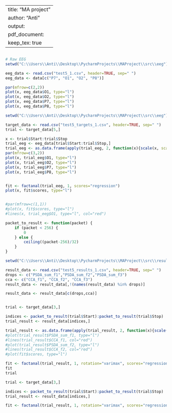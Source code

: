 
---
title: "MA project"
author: "Anti"
output:
  pdf_document:
    keep_tex: true
---

```r


```


```r
# Raw EEG
setwd("C:\\Users\\Anti\\Desktop\\PycharmProjects\\MAProject\\src\\eeg")

eeg_data <- read.csv("test5_1.csv", header=TRUE, sep=" ")
eeg_data <- data[c("P7", "O1", "O2", "P8")]

par(mfrow=c(2,2))
plot(x, eeg_data$O1, type="l")
plot(x, eeg_data$O2, type="l")
plot(x, eeg_data$P7, type="l")
plot(x, eeg_data$P8, type="l")
```

```r
setwd("C:\\Users\\Anti\\Desktop\\PycharmProjects\\MAProject\\src\\eeg")

target_data <- read.csv("test5_targets_1.csv", header=TRUE, sep=" ")
trial <- target_data[5,]

x <- trial$Start:trial$Stop
trial_eeg <- eeg_data[trial$Start:trial$Stop,]
trial_eeg <- as.data.frame(apply(trial_eeg, 2, function(x){scale(x, scale=FALSE)}))
par(mfrow=c(3,2))
plot(x, trial_eeg$O1, type="l")
plot(x, trial_eeg$O2, type="l")
plot(x, trial_eeg$P7, type="l")
plot(x, trial_eeg$P8, type="l")


fit <- factanal(trial_eeg, 1, scores="regression")
plot(x, fit$scores, type="l")


#par(mfrow=c(1,1))
#plot(x, fit$scores, type="l")
#lines(x, trial_eeg$O1, type="l", col="red")
```


```r
packet_to_result <- function(packet) {
    if (packet < 256) {
        0
    } else {
        ceiling((packet-256)/32)
    }
}

setwd("C:\\Users\\Anti\\Desktop\\PycharmProjects\\MAProject\\src\\result")

result_data <- read.csv("test5_results_1.csv", header=TRUE, sep=" ")
drops <- c("PSDA_sum_f1","PSDA_sum_f2","PSDA_sum_f3")
cca <- c("CCA_f1", "CCA_f2", "CCA_f3")
result_data <- result_data[,!(names(result_data) %in% drops)]

result_data <- result_data[c(drops,cca)]


trial <- target_data[3,]

indices <- packet_to_result(trial$Start):packet_to_result(trial$Stop)
trial_result <- result_data[indices,]

trial_result <- as.data.frame(apply(trial_result, 2, function(x){scale(x)}))
#plot(trial_result$PSDA_sum_f1, type="l")
#lines(trial_result$CCA_f1, col="red")
#plot(trial_result$PSDA_sum_f2, type="l")
#lines(trial_result$CCA_f2, col="red")
#plot(fit$scores, type="l")

fit <- factanal(trial_result, 1, rotation="varimax", scores="regression")
fit
trial
```

```r
trial <- target_data[3,]

indices <- packet_to_result(trial$Start):packet_to_result(trial$Stop)
trial_result <- result_data[indices,]

fit <- factanal(trial_result, 1, rotation="varimax", scores="regression")
```

